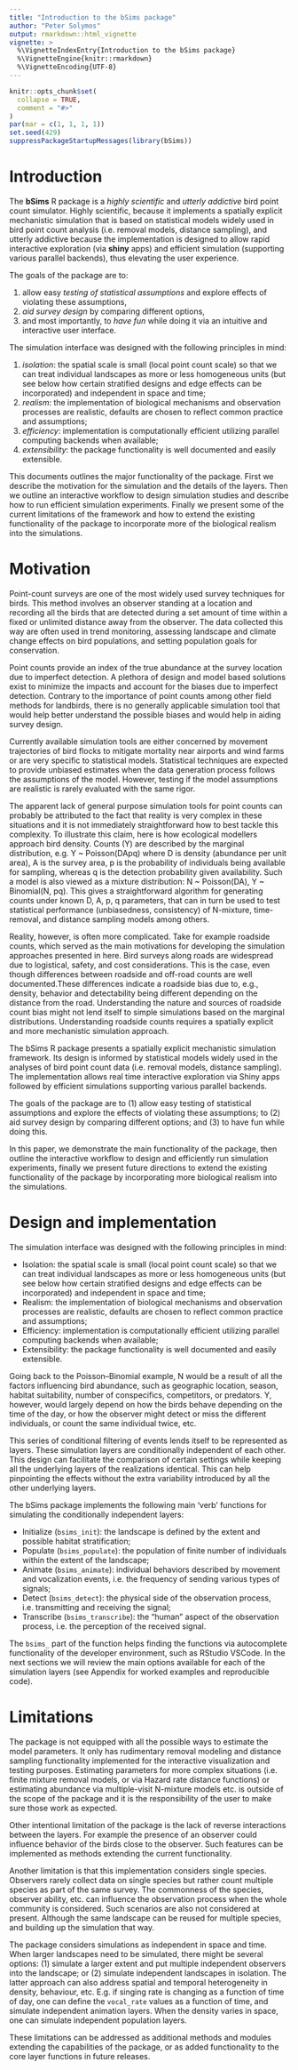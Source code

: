 ```yaml
---
title: "Introduction to the bSims package"
author: "Peter Solymos"
output: rmarkdown::html_vignette
vignette: >
  %\VignetteIndexEntry{Introduction to the bSims package}
  %\VignetteEngine{knitr::rmarkdown}
  %\VignetteEncoding{UTF-8}
---
```


```r
knitr::opts_chunk$set(
  collapse = TRUE,
  comment = "#>"
)
par(mar = c(1, 1, 1, 1))
set.seed(429)
suppressPackageStartupMessages(library(bSims))
```

# Introduction

The **bSims** R package is a _highly scientific_ and _utterly addictive_ bird point count simulator. Highly scientific, because it implements a spatially
explicit mechanistic simulation that is based on statistical models
widely used in bird point count analysis (i.e. removal models, distance 
sampling), and utterly addictive because the implementation
is designed to allow rapid interactive exploration (via **shiny** apps)
and efficient simulation (supporting various parallel backends),
thus elevating the user experience.

The goals of the package are to: 

1. allow easy _testing of statistical assumptions_ and explore 
  effects of violating these assumptions,
2. _aid survey design_ by comparing different options, 
3. and most importantly, to _have fun_ while doing it via an 
  intuitive and interactive user interface.

The simulation interface was designed with the following principles in mind:

1. _isolation_: the spatial scale is small (local point count scale) 
  so that we can treat individual landscapes as more or less homogeneous 
  units (but see below how certain stratified designs and edge effects 
  can be incorporated) and independent in space and time;
2. _realism_: the implementation of biological 
  mechanisms and observation processes are realistic,
  defaults are chosen to reflect common practice and assumptions;
3. _efficiency_: implementation is computationally efficient
  utilizing parallel computing backends when available;
4. _extensibility_: the package functionality is 
  well documented and easily extensible.

This documents outlines the major functionality of the package.
First we describe the motivation for the simulation and 
the details of the layers. Then we outline an interactive workflow
to design simulation studies and describe how to run
efficient simulation experiments.
Finally we present some of the current limitations of the
framework and how to extend the existing functionality of the
package to incorporate more of the biological realism into
the simulations.

# Motivation

Point-count surveys are one of the most widely used survey techniques for birds. This method involves an observer standing at a location and recording all the birds that are detected during a set amount of time within a fixed or unlimited distance away from the observer. The data collected this way are often used in trend monitoring, assessing landscape and climate change effects on bird populations, and setting population goals for conservation.

Point counts provide an index of the true abundance at the survey location due to imperfect detection. A plethora of design and model based solutions exist to minimize the impacts and account for the biases due to imperfect detection. Contrary to the importance of point counts among other field methods for landbirds, there is no generally applicable simulation tool that would help better understand the possible biases and would help in aiding survey design.

Currently available simulation tools are either concerned by movement trajectories of bird flocks to mitigate mortality near airports and wind farms or are very specific to statistical models. Statistical techniques are expected to provide unbiased estimates when the data generation process follows the assumptions of the model. However, testing if the model assumptions are realistic is rarely evaluated with the same rigor.

The apparent lack of general purpose simulation tools for point counts can probably be attributed to the fact that reality is very complex in these situations and it is not immediately straightforward how to best tackle this complexity. To illustrate this claim, here is how ecological modellers approach bird density. Counts (Y) are described by the marginal distribution, e.g. Y ~ Poisson(DApq) where D is density (abundance per unit area), A is the survey area, p is the probability of individuals being available for sampling, whereas q is the detection probability given availability. Such a model is also viewed as a mixture distribution: N ~ Poisson(DA), Y ~ Binomial(N, pq). This gives a straightforward algorithm for generating counts under known D, A, p, q parameters, that can in turn be used to test statistical performance (unbiasedness, consistency) of N-mixture, time-removal, and distance sampling models among others.

Reality, however, is often more complicated. Take for example roadside counts, which served as the main motivations for developing the simulation approaches presented in here. Bird surveys along roads are widespread due to logistical, safety, and cost considerations. This is the case, even though differences between roadside and off-road counts are well documented.These differences indicate a roadside bias due to, e.g., density, behavior and detectability being different depending on the distance from the road. Understanding the nature and sources of roadside count bias might not lend itself to simple simulations based on the marginal distributions. Understanding roadside counts requires a spatially explicit and more mechanistic simulation approach.

The bSims R package presents a spatially explicit mechanistic simulation framework. Its design is informed by statistical models widely used in the analyses of bird point count data (i.e. removal models, distance sampling). The implementation allows real time interactive exploration via Shiny apps followed by efficient simulations supporting various parallel backends.

The goals of the package are to (1) allow easy testing of statistical assumptions and explore the effects of violating these assumptions; to (2) aid survey design by comparing different options; and (3) to have fun while doing this. 

In this paper, we demonstrate the main functionality of the package, then outline the interactive workflow to design and efficiently run simulation experiments, finally we present future directions to extend the existing functionality of the package by incorporating more biological realism into the simulations.

# Design and implementation

The simulation interface was designed with the following principles in mind:

- Isolation: the spatial scale is small (local point count scale) so that we can treat individual landscapes as more or less homogeneous units (but see below how certain stratified designs and edge effects can be incorporated) and independent in space and time;
- Realism: the implementation of biological mechanisms and observation processes are realistic, defaults are chosen to reflect common practice and assumptions;
- Efficiency: implementation is computationally efficient utilizing parallel computing backends when available;
- Extensibility: the package functionality is well documented and easily extensible.

Going back to the Poisson–Binomial example, N would be a result of all the factors influencing bird abundance, such as geographic location, season, habitat suitability, number of conspecifics, competitors, or predators. Y, however, would largely depend on how the birds behave depending on the time of the day, or how the observer might detect or miss the different individuals, or count the same individual twice, etc.

This series of conditional filtering of events lends itself to be represented as layers. These simulation layers are conditionally independent of each other. This design can facilitate the comparison of certain settings while keeping all the underlying layers of the realizations identical. This can help pinpointing the effects without the extra variability introduced by all the other underlying layers.

The bSims package implements the following main 'verb' functions for simulating the conditionally independent layers:

- Initialize (`bsims_init`): the landscape is defined by the extent and possible habitat stratification;
- Populate (`bsims_populate`): the population of finite number of individuals within the extent of the landscape;
- Animate (`bsims_animate`): individual behaviors described by movement and vocalization events, i.e. the frequency of sending various types of signals;
- Detect (`bsims_detect`): the physical side of the observation process, i.e. transmitting and receiving the signal;
- Transcribe (`bsims_transcribe`): the "human" aspect of the observation process, i.e. the perception of the received signal.

The `bsims_` part of the function helps finding the functions via autocomplete functionality of the developer environment, such as RStudio VSCode. In the next sections we will review the main options available for each of the simulation layers (see Appendix for worked examples and reproducible code).

# Limitations

The package is not equipped with all the possible ways to estimate the
model parameters. It only has rudimentary removal modeling and 
distance sampling functionality implemented for the interactive
visualization and testing purposes.
Estimating parameters for more complex situations (i.e.
finite mixture removal models, or via Hazard rate distance functions)
or estimating abundance via multiple-visit N-mixture models etc. is
outside of the scope of the package and it is the responsibility of the 
user to make sure those work as expected.

Other intentional limitation of the package is the lack of
reverse interactions between the layers. For example
the presence of an observer could influence behavior
of the birds close to the observer. Such features can
be implemented as methods extending the current functionality.

Another limitation is that this implementation considers single
species. Observers rarely collect data on single species 
but rather count multiple species as part of the same survey.
The commonness of the species, observer ability, etc. can influence
the observation process when the whole community is considered.
Such scenarios are also not considered at present. Although the same
landscape can be reused for multiple species, and building up
the simulation that way.

The package considers simulations as independent 
in space and time. When larger landscapes need to be simulated, 
there might be several options: 
(1) simulate a larger extent and put multiple independent observers 
into the landscape; or (2) simulate independent landscapes in isolation.
The latter approach can also address spatial and temporal
heterogeneity in density, behaviour, etc. E.g. if
singing rate is changing as a function of time of day,
one can define the `vocal_rate` values as a function of time,
and simulate independent animation layers.
When the density varies in space, one can
simulate independent population layers.

These limitations can be addressed as additional methods and
modules extending the capabilities of the package, 
or as added functionality to the core layer functions
in future releases.
